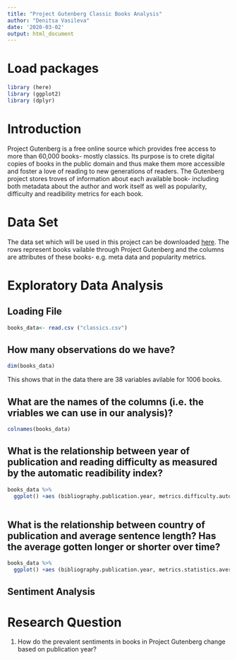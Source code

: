 ```yaml
---
title: "Project Gutenberg Classic Books Analysis"
author: "Denitsa Vasileva"
date: '2020-03-02'
output: html_document
---
```

# Load packages
```r
library (here)
library (ggplot2)
library (dplyr)
```

# Introduction 

Project Gutenberg is a free online source which provides free access to more than 60,000
books- mostly classics. Its purpose is to crete digital copies of books in the public domain and
thus make them more accessible and foster a love of reading to new generations of readers.
The Gutenberg project stores troves of information about each available book- including both metadata
about the author and work itself as well as popularity, difficulty and readibility metrics for each book.

# Data Set

The data set which will be used in this project can be downloaded [here](https://corgis-edu.github.io/corgis/csv/classics/?fbclid=IwAR0u9jexVHzWWvP65r7sKXYw8VvKiih80BQIzPVu8HjcpsXwjxVN9n5jCeE).
The rows represent books vailable through Project Gutenberg and the columns are attributes
of these books- e.g. meta data and popularity metrics.

# Exploratory Data Analysis

## Loading File

```r
books_data<- read.csv ("classics.csv")
```


## How many observations do we have?

```r
dim(books_data)
```
 This shows that in the data there are 38 variables avilable for 1006 books. 
 
## What are the names of the columns (i.e. the vriables we can use in our analysis)?

```r
colnames(books_data)
```

## What is the relationship between year of publication and reading difficulty as measured by the automatic readibility index?
```r
books_data %>%
  ggplot() +aes (bibliography.publication.year, metrics.difficulty.automated.readability.index) +geom_point() +ggtitle("Plot of Publication Year vs Readbility Difficulty")
  
```

## What is the relationship between country of publication and average sentence length? Has the average gotten longer or shorter over time?
```r
books_data %>%
  ggplot() +aes (bibliography.publication.year, metrics.statistics.average.sentence.length) +geom_point() +ggtitle("Plot of Publication Year vs Sentence Length")
```


## Sentiment Analysis

# Research Question

1. How do the prevalent sentiments  in books in Project Gutenberg change based on publication year?
